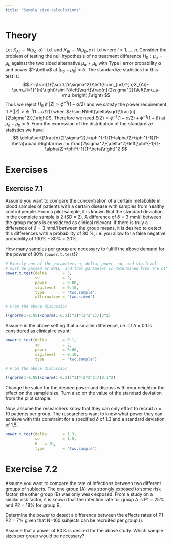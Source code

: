 ---
title: "Sample size calculations"
---

# Theory
Let $X_{Ai}\sim N(\mu_a,\sigma)$ i.i.d. and $X_{Bi}\sim N(\mu_b,\sigma)$ i.i.d where $i=1,\dots,n$. Consider the problem of testing the null hypothesis of no treatment difference $H_0: \mu_a=\mu_b$ against the two sided alternative $\mu_a \neq\mu_b$ with Type I error probability $\alpha$ and power $1-\betha$ at $|\mu_a-\mu_b|=\delta$. The standardize statistics for this test is:
$$
Z=\frac{1}{\sqrt{2n\sigma^2}}\left(\sum_{i=1}^{n}X_{Ai}-\sum_{i=1}^{n}\right)\sim N\left(\sqrt{\frac{n}{2\sigma^2}}\left(\mu_a-\mu_b\right),1\right)
$$
Thus we reject $H_{0}$  if $|Z|>\phi^{-1}(1-\alpha/2)$ and we satisfy the power requirement if $P(|Z|>\phi^{-1}(1-\alpha/2))$ when $Z\sim N\left(\delta\sqrt{\frac{n}{2\sigma^2}},1\right)$. Therefore we need $E(Z)=\phi^{-1}(1-\alpha/2)+\phi^{-1}(1-\beta)$ at $\mu_a-\mu_b=\delta$. From the expression of the distribution of the standardize statistics we have:
$$
\delta\sqrt{\frac{n}{2\sigma^2}}=\phi^{-1}(1-\alpha/2)+\phi^{-1}(1-\beta)\quad \Rightarrow
n= \frac{2\sigma^2}{\delta^2}\left[\phi^{-1}(1-\alpha/2)+\phi^{-1}(1-\beta)\right]^2
$$


# Exercises
## Exercise 7.1
Assume you want to compare the concentration of a certain metabolite in blood samples of patients with a certain disease with samples from healthy control people. From a pilot sample, it is known that the standard deviation in the complete sample is 2 (SD = 2). A difference of $\delta = 3$ mml/l between the group means is considered as clinical relevant. If there is truly a difference of $\delta = 3$ mml/l between the group means, it is desired to detect this differences with a probability of 80 \%, i.e. you allow for a false negative probability of 100\% - 80\% = 20\%.

How many samples per group are necessary to fulfill the above demand for the power of 80% ($\texttt{power.t.test}$)?

```{r}
# Exactly one of the parameters n, delta, power, sd, and sig.level 
# must be passed as NULL, and that parameter is determined from the others.
power.t.test(delta       = 3, 
             sd          = 2, 
             power       = 0.80,
             sig.level   = 0.10,
             type        = "two.sample",
             alternative = "two.sided")

# From the above discussion

((qnorm(1-0.05)+qnorm(1-0.2))^2)*(2*2^2)/(3^2)

```

Assume in the above setting that a smaller difference, i.e. of $\delta = 0.1$ is considered as clinical relevant:

```{r}
power.t.test(delta       = 0.1, 
             sd          = 2, 
             power       = 0.80,
             sig.level   = 0.10,
             type        = "two.sample")

# From the above discussion

((qnorm(1-0.05)+qnorm(1-0.2))^2)*(2*2^2)/(0.1^2)
```

Change the value for the desired power and discuss with your neighbor the effect on the sample size. Turn also on the value of the standard deviation from the pilot sample.

Now, assume the researchers know that they can only effort to recruit $n=10$ patients per group. The researchers want to know what power they can achieve with this constraint for a 
specified $\delta$ of 1.3 and a standard deviation of 1.5.

```{r}
power.t.test(delta       = 1.3, 
             sd          = 1.5, 
             n   = 10,
             type        = "two.sample")
```

# Exercise 7.2
Assume you want to compare the rate of infections between two different groups of subjects. The one group (A) was strongly exposed to some risk factor, the other group (B) was only weak exposed. From a study on a similar risk factor, it is known that the infection rate for group A is P1 = 25% and P2 = 18% for group B.

Determine the power to detect a difference between the effects rates of P1 - P2 = 7% given that
N=100 subjects can be recruited per group (\texttt{power.prop.test}):


Assume that a power of 80% is desired for the above study. Which sample sizes per group would be necessary?







